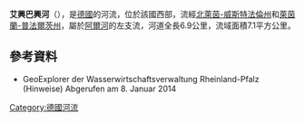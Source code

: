 {{Coord|50.420078|N|6.842901|E|display=title}}

'''艾興巴興河'''（{{lang-de|Eichenbach}}），是[[德國|德國]]的河流，位於該國西部，流經[[北萊茵-威斯特法倫州|北萊茵-威斯特法倫州]]和[[萊茵蘭-普法爾茨州|萊茵蘭-普法爾茨州]]，屬於[[阿爾河|阿爾河]]的左支流，河道全長6.9公里，流域面積7.1平方公里。

==參考資料==
* GeoExplorer der Wasserwirtschaftsverwaltung Rheinland-Pfalz (Hinweise) Abgerufen am 8. Januar 2014

{{Germany-geo-stub}}
[[Category:德國河流|Category:德國河流]]